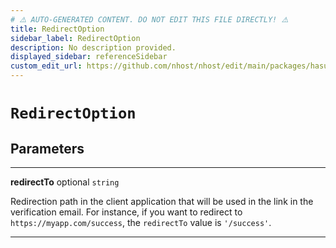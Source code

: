 ```yaml
---
# ⚠️ AUTO-GENERATED CONTENT. DO NOT EDIT THIS FILE DIRECTLY! ⚠️
title: RedirectOption
sidebar_label: RedirectOption
description: No description provided.
displayed_sidebar: referenceSidebar
custom_edit_url: https://github.com/nhost/nhost/edit/main/packages/hasura-auth-js/src/core/types.ts#L73
---
```


# `RedirectOption`

## Parameters

---

**<span className="parameter-name">redirectTo</span>** <span className="optional-status">optional</span> `string`

Redirection path in the client application that will be used in the link in the verification email.
For instance, if you want to redirect to `https://myapp.com/success`, the `redirectTo` value is `'/success'`.

---
